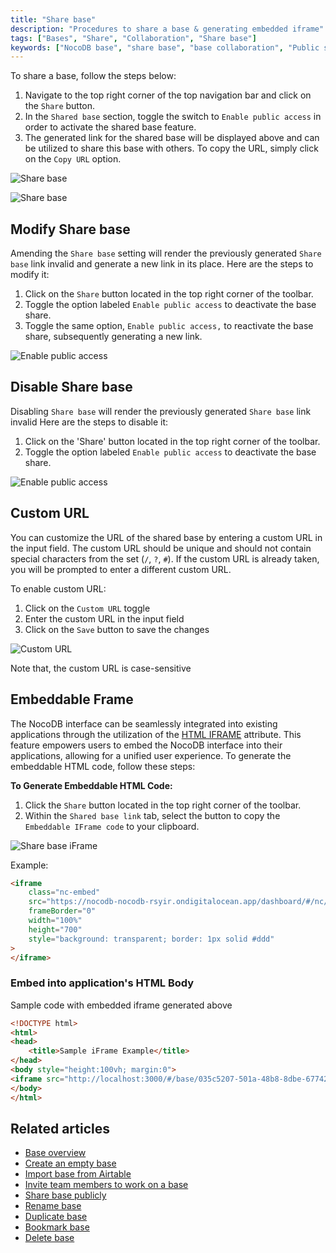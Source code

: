 ```yaml
---
title: "Share base"
description: "Procedures to share a base & generating embedded iframe"
tags: ["Bases", "Share", "Collaboration", "Share base"]
keywords: ["NocoDB base", "share base", "base collaboration", "Public share"]
---
```


To share a base, follow the steps below:
1. Navigate to the top right corner of the top navigation bar and click on the `Share` button.
2. In the `Shared base` section, toggle the switch to `Enable public access` in order to activate the shared base feature.
3. The generated link for the shared base will be displayed above and can be utilized to share this base with others. To copy the URL, simply click on the `Copy URL` option.
  
![Share base](/img/v2/base/share-base-1.png)

![Share base](/img/v2/base/share-base-2.png)


## Modify Share base
Amending the `Share base` setting will render the previously generated `Share base` link invalid and generate a new link in its place.
Here are the steps to modify it:
1. Click on the `Share` button located in the top right corner of the toolbar.
2. Toggle the option labeled `Enable public access` to deactivate the base share.
3. Toggle the same option, `Enable public access,` to reactivate the base share, subsequently generating a new link.

![Enable public access](/img/v2/base/share-base-enable-public-access.png)

## Disable Share base
Disabling `Share base` will render the previously generated `Share base` link invalid
Here are the steps to disable it:
1. Click on the 'Share' button located in the top right corner of the toolbar.
2. Toggle the option labeled `Enable public access` to deactivate the base share.

![Enable public access](/img/v2/base/share-base-enable-public-access.png)

## Custom URL
You can customize the URL of the shared base by entering a custom URL in the input field. The custom URL should be unique and should not contain special characters from the set (`/`, `?`, `#`). If the custom URL is already taken, you will be prompted to enter a different custom URL.

To enable custom URL:
1. Click on the `Custom URL` toggle
2. Enter the custom URL in the input field
3. Click on the `Save` button to save the changes

![Custom URL](/img/v2/base/customURL.png)

<Callout type="info">Note that, the custom URL is case-sensitive</Callout>

## Embeddable Frame

The NocoDB interface can be seamlessly integrated into existing applications through the utilization of the [HTML IFRAME](https://developer.mozilla.org/en-US/docs/Web/HTML/Element/iframe) attribute. This feature empowers users to embed the NocoDB interface into their applications, allowing for a unified user experience. To generate the embeddable HTML code, follow these steps:

**To Generate Embeddable HTML Code:**
1. Click the `Share` button located in the top right corner of the toolbar.
2. Within the `Shared base link` tab, select the button to copy the `Embeddable IFrame code` to your clipboard.

![Share base iFrame](/img/v2/base/share-base-iframe.png)

Example:

```html
<iframe
    class="nc-embed"
    src="https://nocodb-nocodb-rsyir.ondigitalocean.app/dashboard/#/nc/base/e3bba9df-4fc1-4d11-b7ce-41c4a3ad6810?embed"
    frameBorder="0"
    width="100%"
    height="700"
    style="background: transparent; border: 1px solid #ddd"
>
</iframe>
```

### Embed into application's HTML Body

Sample code with embedded iframe generated above

```html
<!DOCTYPE html>
<html>
<head>
    <title>Sample iFrame Example</title>
</head>
<body style="height:100vh; margin:0">
<iframe src="http://localhost:3000/#/base/035c5207-501a-48b8-8dbe-67742b78323e" width="100%" height="100%" style="border: none;"></iframe>
</body>
</html>
```

## Related articles
- [Base overview](/bases/base-overview)
- [Create an empty base](/bases/create-base)
- [Import base from Airtable](/bases/import-base-from-airtable)
- [Invite team members to work on a base](/bases/base-collaboration)
- [Share base publicly](/bases/share-base)
- [Rename base](/bases/actions-on-base#rename-base)
- [Duplicate base](/bases/actions-on-base#duplicate-base)
- [Bookmark base](/bases/actions-on-base#star-base)
- [Delete base](/bases/actions-on-base#delete-base)